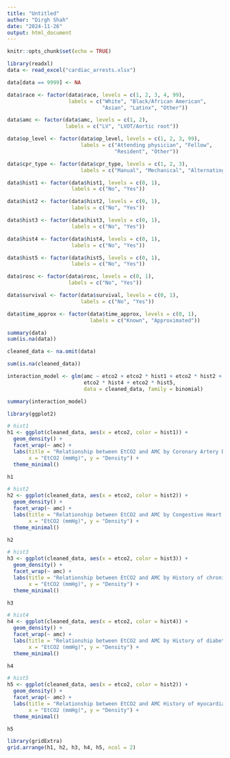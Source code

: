 ```yaml
---
title: "Untitled"
author: "Dirgh Shah"
date: "2024-11-26"
output: html_document
---
```


```r
knitr::opts_chunk$set(echo = TRUE)
```


```r
library(readxl)
data <- read_excel("cardiac_arrests.xlsx")

data[data == 9999] <- NA

data$race <- factor(data$race, levels = c(1, 2, 3, 4, 99), 
                    labels = c("White", "Black/African American", 
                               "Asian", "Latinx", "Other"))

data$amc <- factor(data$amc, levels = c(1, 2), 
                   labels = c("LV", "LVOT/Aortic root"))

data$op_level <- factor(data$op_level, levels = c(1, 2, 3, 99), 
                        labels = c("Attending physician", "Fellow", 
                                   "Resident", "Other"))

data$cpr_type <- factor(data$cpr_type, levels = c(1, 2, 3), 
                        labels = c("Manual", "Mechanical", "Alternating"))

data$hist1 <- factor(data$hist1, levels = c(0, 1), 
                     labels = c("No", "Yes"))

data$hist2 <- factor(data$hist2, levels = c(0, 1), 
                     labels = c("No", "Yes"))

data$hist3 <- factor(data$hist3, levels = c(0, 1), 
                     labels = c("No", "Yes"))

data$hist4 <- factor(data$hist4, levels = c(0, 1), 
                     labels = c("No", "Yes"))

data$hist5 <- factor(data$hist5, levels = c(0, 1), 
                     labels = c("No", "Yes"))

data$rosc <- factor(data$rosc, levels = c(0, 1), 
                    labels = c("No", "Yes"))

data$survival <- factor(data$survival, levels = c(0, 1), 
                        labels = c("No", "Yes"))

data$time_approx <- factor(data$time_approx, levels = c(0, 1), 
                           labels = c("Known", "Approximated"))

summary(data)
sum(is.na(data))
```

```r
cleaned_data <- na.omit(data)

sum(is.na(cleaned_data))
```

```r
interaction_model <- glm(amc ~ etco2 + etco2 * hist1 + etco2 * hist2 + etco2 * hist3 + 
                         etco2 * hist4 + etco2 * hist5, 
                         data = cleaned_data, family = binomial)

summary(interaction_model)
```

```r
library(ggplot2)

# hist1
h1 <- ggplot(cleaned_data, aes(x = etco2, color = hist1)) +
  geom_density() +
  facet_wrap(~ amc) +
  labs(title = "Relationship between EtCO2 and AMC by Coronary Artery Disease History",
       x = "EtCO2 (mmHg)", y = "Density") +
  theme_minimal()

h1
```

```r
# hist2
h2 <- ggplot(cleaned_data, aes(x = etco2, color = hist2)) +
  geom_density() +
  facet_wrap(~ amc) +
  labs(title = "Relationship between EtCO2 and AMC by Congestive Heart Failure History",
       x = "EtCO2 (mmHg)", y = "Density") +
  theme_minimal()

h2
```

```r
# hist3
h3 <- ggplot(cleaned_data, aes(x = etco2, color = hist3)) +
  geom_density() +
  facet_wrap(~ amc) +
  labs(title = "Relationship between EtCO2 and AMC by History of chronic kidney disease",
       x = "EtCO2 (mmHg)", y = "Density") +
  theme_minimal()

h3
```

```r
# hist4
h4 <- ggplot(cleaned_data, aes(x = etco2, color = hist4)) +
  geom_density() +
  facet_wrap(~ amc) +
  labs(title = "Relationship between EtCO2 and AMC by History of diabetes mellitus",
       x = "EtCO2 (mmHg)", y = "Density") +
  theme_minimal()

h4
```

```r
# hist5
h5 <- ggplot(cleaned_data, aes(x = etco2, color = hist2)) +
  geom_density() +
  facet_wrap(~ amc) +
  labs(title = "Relationship between EtCO2 and AMC History of myocardial infarction",
       x = "EtCO2 (mmHg)", y = "Density") +
  theme_minimal()

h5
```


```r
library(gridExtra)
grid.arrange(h1, h2, h3, h4, h5, ncol = 2)

```


